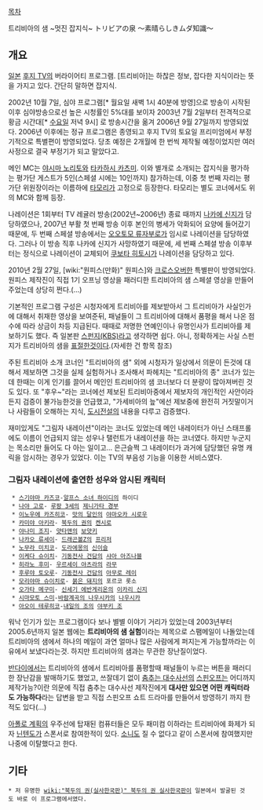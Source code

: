 [[목차]]

트리비아의 샘 ~멋진 잡지식~
トリビアの泉 〜素晴らしきムダ知識〜


== 개요 ==
[[일본]] [[후지 TV]]의 버라이어티 프로그램. [트리비아]는 하찮은 정보, 잡다한 지식이라는 뜻을 가지고 있다. 간단히 말하면 잡지식.

2002년 10월 7일, 심야 프로그램[* 월요일 새벽 1시 40분에 방영]으로 방송이 시작된 이후 심야방송으로선 높은 시청률인 5%대를 보이자 2003년 7월 2일부터 전격적으로 황금 시간대[* [[수요일]] 저녁 9시] 로 방송시간을 옮겨 2006년 9월 27일까지 방영되었다. 2006년 이후에는 정규 프로그램은 종영되고 후지 TV의 토요일 프리미엄에서 부정기적으로 특별편이 방영되었다. 당초 예정은 2개월에 한 번씩 제작될 예정이었지만 여러 사정으로 결국 부정기가 되고 말았다고. 

메인 MC는 [[야시마 노리토]]와 [[타카하시 카츠미]]. 이와 별개로 소개되는 잡지식을 평가하는 평가단 게스트가 5인(스페셜 시에는 10인까지) 참가하는데, 이중 첫 번째 자리는 평가단 위원장이라는 이름하에 [[타모리]]가 고정으로 등장한다. 타모리는 별도 코너에서도 위의 MC와 함께 등장.

나레이션은 1회부터 TV 레귤러 방송(2002년~2006년) 종료 때까지 [[나카에 신지]]가 담당하였으나, 2007년 부활 첫 번째 방송 이후 본인의 병세가 악화되어 요양에 들어갔기 때문에, 두 번째 스페셜 방송에서는 [[오오토모 류자부로]]가 임시로 나레이션을 담당하였다. 그러나 이 방송 직후 나카에 신지가 사망하였기 때문에, 세 번째 스페셜 방송 이후부터는 정식으로 나레이션이 교체되어 [[쿠보타 히토시]]가 나레이션을 담당하고 있다. 

2010년 2월 27일, [wiki:"원피스(만화)" 원피스]와 [[크로스오버]]한 특별판이 방영되었다. 원피스 제작진이 직접 1기 오프닝 영상을 패러디한 트리비아의 샘 스페셜 영상을 만들어주었는데 상당히 쩐다.(...)

{{{#!html
<embed src='http://flvs.daum.net/flvPlayer.swf?vid=lnNdkuNlpJ4$' width='502px' height='399px' allowScriptAccess='always' type='application/x-shockwave-flash' allowFullScreen='true' bgcolor='#000000' ></embed>}}}

기본적인 프로그램 구성은 시청자에게 트리비아를 제보받아서 그 트리비아가 사실인가에 대해서 취재한 영상을 보여준뒤, 패널들이 그 트리비아에 대해서 품평을 해서 나온 점수에 따라 상금이 차등 지급된다. 때때로 저명한 연예인이나 유명인사가 트리비아를 제보하기도 했다. 즉 일본판 [[스펀지(KBS)]]라고 생각하면 쉽다. 아니, 정확하게는 사실 스펀지가 트리비아의 샘을 [[표절]]한것이다.(자세한 건 항목 참조)

주된 트리비아 소개 코너인 "트리비아의 샘" 외에 시청자가 일상에서 의문이 든것에 대해서 제보하면 그것을 실제 실험하거나 조사해서 파헤치는 "트리비아의 종" 코너가 있는데 한때는 이게 인기를 끌어서 메인인 트리비아의 샘 코너보다 더 분량이 많아져버린 것도 있다. 또 "후우~"라는 코너에선 제보된 트리비아중에서 제보자의 개인적인 사안이라든지 검증이 불가능한것을 언급했고, "가세비아의 늪"에선 제보중에 완전히 거짓말이거나 사람들이 오해하는 지식, [[도시전설]]의 내용을 다루고 검증했다.

재미있게도 "그림자 내레이션"이라는 코너도 있었는데 메인 내레이터가 아닌 스태프롤에도 이름이 언급되지 않는 성우나 탤런트가 내레이션을 하는 코너였다. 하지만 누군지는 목소리만 들어도 다 아는 일이고... 은근슬쩍 그 내레이터가 과거에 담당했던 유명 캐릭을 암시하는 경우가 있었다. 이는 TV의 부음성 기능을 이용한 서비스였다.

=== 그림자 내레이션에 출연한 성우와 암시된 캐릭터 ===

  * [[스기야마 카즈코]]-[[알프스 소녀 하이디]]의 하이디
  * [[나야 고로]]- [[루팡 3세]]의 [[제니가타 경부]] 
  * [[이노우에 카즈히코]]- [[맛의 달인]]의 [[야마오카 시로우]]
  * [[카미야 아키라]]- [[북두의 권]]의 [[켄시로]]
  * [[야나미 조지]]- [[얏타맨]]의 [[보얏키]]
  * [[나카오 류세이]]- [[드래곤볼Z]]의 [[프리저]]
  * [[노무라 미치코]]- [[도라에몽]]의 [[신이슬]]
  * [[이케다 슈이치]]- [[기동전사 건담]]의 [[샤아 아즈나블]]
  * [[히라노 후미]]- [[우르세이 야츠라]]의 [[라무]]
  * [[후루야 토오루]]- [[기동전사 건담]]의 [[아무로 레이]]
  * [[모리야마 슈이치로]]- [[붉은 돼지]]의 포르코 롯소
  * [[오가타 메구미]]- [[신세기 에반게리온]]의 [[이카리 신지]]
  * [[시마모토 스미]]-[[바람계곡의 나우시카]]의 [[나우시카]]
  * [[아오이 테루히코]]-[[내일의 조]]의 [[야부키 조]]

워낙 인기가 있는 프로그램이다 보나 별별 이야기 거리가 있었는데 2003년부터 2005.6년까지 일본 웹에는 '''트리비아의 샘 실험'''이라는 제목으로 스팸메일이 나돌았는데 트리비아의 샘에서 하나의 메일이 과연 얼마나 많은 사람에게 퍼지는게 가능할까라는 이유에서 보냈다라는것. 하지만 트리비아의 샘과는 무관한 장난질이었다.

[[반다이]]에서는 트리비아의 샘에서 트리비아를 품평할때 패널들이 누르는 버튼을 패러디한 장난감을 발매하기도 했었고, 쓰잘데기 없이 [[춤추는 대수사선]]의 [[스핀오프]]는 어디까지 제작가능?이란 의문에 직접 춤추는 대수사선 제작진에게 '''대사만 있으면 어떤 캐릭터라도 가능하다'''라는 답변을 받고 직접 스핀오프 쇼트 드라마를 만들어서 방영하기 까지 한적도 있다(...)

[[아폴로 계획]]의 우주선에 탑재된 컴퓨터들은 모두 패미컴 이하라는 트리비아에 화제가 되자 [[닌텐도]]가 스폰서로 참여한적이 있다. [[소니]]도 질 수 없다고 같이 스폰서에 참여했지만 나중에 이탈했다고 한다.

== 기타 ==
 * 저 유명한 [[wiki:"북두의 권(실사한국판)" 북두의 권 실사한국판]]이 일본에서 발굴된 것도 바로 이 프로그램에서였다.
